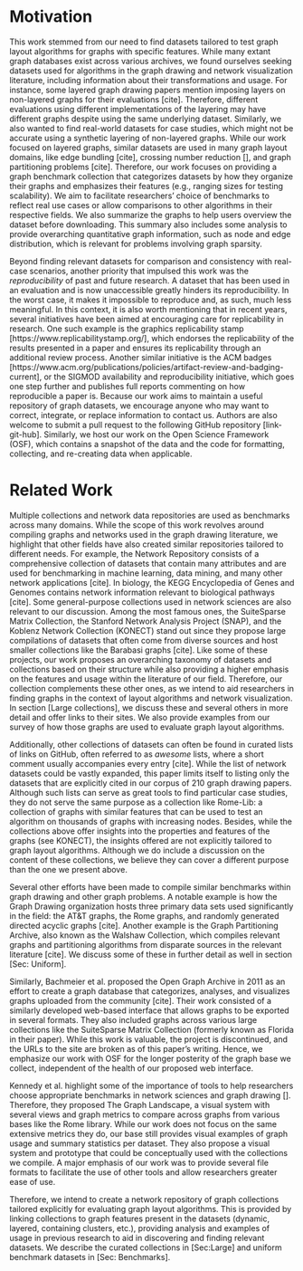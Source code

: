 # Motivation

This work stemmed from our need to find datasets tailored to test graph layout algorithms for graphs with specific features.
While many extant graph databases exist across various archives, we found ourselves seeking datasets used for algorithms in the graph drawing and network visualization literature, including information about their transformations and usage.
For instance, some layered graph drawing papers mention imposing layers on non-layered graphs for their evaluations [cite].
Therefore, different evaluations using different implementations of the layering may have different graphs despite using the same underlying dataset. 
Similarly, we also wanted to find real-world datasets for case studies, which might not be accurate using a synthetic layering of non-layered graphs. 
While our work focused on layered graphs, similar datasets are used in many graph layout domains, like edge bundling [cite], crossing number reduction [], and graph partitioning problems [cite]. 
Therefore, our work focuses on providing a graph benchmark collection that categorizes datasets by how they organize their graphs and emphasizes their features (e.g., ranging sizes for testing scalability).
We aim to facilitate researchers' choice of benchmarks to reflect real use cases or allow comparisons to other algorithms in their respective fields. 
We also summarize the graphs to help users overview the dataset before downloading.
This summary also includes some analysis to provide overarching quantitative graph information, such as node and edge distribution, which is relevant for problems involving graph sparsity. 

Beyond finding relevant datasets for comparison and consistency with real-case scenarios, another priority that impulsed this work was the *reproducibility* of past and future research. 
A dataset that has been used in an evaluation and is now unaccessible greatly hinders its reproducibility.
In the worst case, it makes it impossible to reproduce and, as such, much less meaningful. 
In this context, it is also worth mentioning that in recent years, several initiatives have been aimed at encouraging care for replicability in research.
One such example is the graphics replicability stamp [https://www.replicabilitystamp.org/], which endorses the replicability of the results presented in a paper and ensures its replicability through an additional review process. 
Another similar initiative is the ACM badges [https://www.acm.org/publications/policies/artifact-review-and-badging-current], or the SIGMOD availability and reproducibility initiative, which goes one step further and publishes full reports commenting on how reproducible a paper is. 
Because our work aims to maintain a useful repository of graph datasets, we encourage anyone who may want to correct, integrate, or replace information to contact us. Authors are also welcome to submit a pull request to the following GitHub repository [link-git-hub].
Similarly, we host our work on the Open Science Framework (OSF), which contains a snapshot of the data and the code for formatting, collecting,  and re-creating data when applicable.

# Related Work

Multiple collections and network data repositories are used as benchmarks across many domains.
While the scope of this work revolves around compiling graphs and networks used in the graph drawing literature, we highlight that other fields have also created similar repositories tailored to different needs. 
For example, the Network Repository consists of a comprehensive collection of datasets that contain many attributes and are used for benchmarking in machine learning, data mining, and many other network applications [cite].
In biology, the KEGG Encyclopedia of Genes and Genomes contains network information relevant to biological pathways [cite].
Some general-purpose collections used in network sciences are also relevant to our discussion. 
Among the most famous ones, the SuiteSparse Matrix Collection, the Stanford Network Analysis Project (SNAP), and the Koblenz Network Collection (KONECT) stand out since they propose large compilations of datasets that often come from diverse sources and host smaller collections like the Barabasi graphs [cite].
Like some of these projects, our work proposes an overarching taxonomy of datasets and collections based on their structure while also providing a higher emphasis on the features and usage within the literature of our field.
Therefore, our collection complements these other ones, as we intend to aid researchers in finding graphs in the context of layout algorithms and network visualization. 
In section [Large collections], we discuss these and several others in more detail and offer links to their sites. We also provide examples from our survey of how those graphs are used to evaluate graph layout algorithms. 

Additionally, other collections of datasets can often be found in curated lists of links on GitHub, often referred to as *awesome* lists, where a short comment usually accompanies every entry [cite]. 
While the list of network datasets could be vastly expanded, this paper limits itself to listing only the datasets that are explicitly cited in our corpus of 210 graph drawing papers.
Although such lists can serve as great tools to find particular case studies, they do not serve the same purpose as a collection like Rome-Lib: a collection of graphs with similar features that can be used to test an algorithm on thousands of graphs with increasing nodes. 
Besides, while the collections above offer insights into the properties and features of the graphs (see KONECT), the insights offered are not explicitly tailored to graph layout algorithms.
 Although we do include a discussion on the content of these collections, we believe they can cover a different purpose than the one we present above. 

Several other efforts have been made to compile similar benchmarks within graph drawing and other graph problems. 
A notable example is how the Graph Drawing organization hosts three primary data sets used significantly in the field: the AT&T graphs, the Rome graphs, and randomly generated directed acyclic graphs [cite].
Another example is the Graph Partitioning Archive, also known as the Walshaw Collection, which compiles relevant graphs and partitioning algorithms from disparate sources in the relevant literature [cite]. 
We discuss some of these in further detail as well in section [Sec: Uniform].

Similarly, Bachmeier et al. proposed the Open Graph Archive in 2011 as an effort to create a graph database that categorizes, analyses, and visualizes graphs uploaded from the community [cite].
Their work consisted of a similarly developed web-based interface that allows graphs to be exported in several formats. 
They also included graphs across various large collections like the SuiteSparse Matrix Collection (formerly known as Florida in their paper).
While this work is valuable, the project is discontinued, and the URLs to the site are broken as of this paper's writing. 
Hence, we emphasize our work with OSF for the longer posterity of the graph base we collect, independent of the health of our proposed web interface.

Kennedy et al. highlight some of the importance of tools to help researchers choose appropriate benchmarks in network sciences and graph drawing [].
Therefore, they proposed The Graph Landscape, a visual system with several views and graph metrics to compare across graphs from various bases like the Rome library. 
While our work does not focus on the same extensive metrics they do, our base still provides visual examples of graph usage and summary statistics per dataset. 
They also propose a visual system and prototype that could be conceptually used with the collections we compile. 
A major emphasis of our work was to provide several file formats to facilitate the use of other tools and allow researchers greater ease of use. 

Therefore, we intend to create a network repository of graph collections tailored explicitly for evaluating graph layout algorithms. This is provided by linking collections to graph features present in the datasets (dynamic, layered, containing clusters, etc.), providing analysis and examples of usage in previous research to aid in discovering and finding relevant datasets.
 We describe the curated collections in [Sec:Large] and uniform benchmark datasets in [Sec: Benchmarks].

